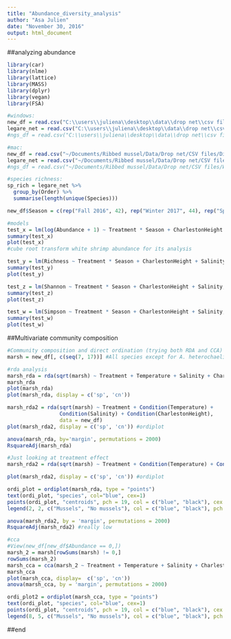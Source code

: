 ```yaml
---
title: "Abundance_diversity_analysis"
author: "Asa Julien"
date: "November 30, 2016"
output: html_document
---
```

##analyzing abundance
```r
library(car)
library(nlme)
library(lattice)
library(MASS)
library(dplyr)
library(vegan)
library(FSA)

#windows:
new_df = read.csv("C:\\users\\juliena\\desktop\\data\\drop net\\csv files\\Diversity_abundance.csv")
legare_net = read.csv("C:\\users\\juliena\\desktop\\data\\drop net\\csv files\\Legare.csv")
#ngs_df = read.csv("C:\\users\\juliena\\desktop\\data\\drop net\\csv files\\Without grass shrimp\\no_grass_shrimp.csv")

#mac:
new_df = read.csv("~/Documents/Ribbed mussel/Data/Drop net/CSV files/Diversity_abundance.csv")
legare_net = read.csv("~/Documents/Ribbed mussel/Data/Drop net/CSV files/Legare.csv")
#ngs_df = read.csv("~/Documents/Ribbed mussel/Data/Drop net/CSV files/Without grass shrimp/no_grass_shrimp.csv")

#species richness:
sp_rich = legare_net %>%
  group_by(Order) %>%
  summarise(length(unique(Species)))

new_df$Season = c(rep("Fall 2016", 42), rep("Winter 2017", 44), rep("Spring 2017", 24)) #N = 21, 22, 12

#models
test_x = lm(log(Abundance + 1) ~ Treatment * Season + CharlestonHeight + Salinity, data = new_df) 
summary(test_x)
plot(test_x)
#cube root transform white shrimp abundance for its analysis

test_y = lm(Richness ~ Treatment * Season + CharlestonHeight + Salinity, data = new_df) 
summary(test_y)
plot(test_y)

test_z = lm(Shannon ~ Treatment * Season + CharlestonHeight + Salinity, data = new_df) 
summary(test_z)
plot(test_z)

test_w = lm(Simpson ~ Treatment * Season + CharlestonHeight + Salinity, data = new_df) #resids not good
summary(test_w)
plot(test_w)
```


##Multivariate community composition
```r
#Community composition and direct ordination (trying both RDA and CCA)
marsh = new_df[, c(seq(7, 17))] #All species except for A. heterochaelis

#rda analysis
marsh_rda = rda(sqrt(marsh) ~ Treatment + Temperature + Salinity + CharlestonHeight, data=new_df) #square root transformation makes treatment significant
marsh_rda
plot(marsh_rda)
plot(marsh_rda, display = c('sp', 'cn'))

marsh_rda2 = rda(sqrt(marsh) ~ Treatment + Condition(Temperature) +
                 Condition(Salinity) + Condition(CharlestonHeight),
                 data = new_df)
plot(marsh_rda2, display = c('sp', 'cn')) #ordiplot

anova(marsh_rda, by='margin', permutations = 2000)
RsquareAdj(marsh_rda)

#Just looking at treatment effect
marsh_rda2 = rda(sqrt(marsh) ~ Treatment + Condition(Temperature) + Condition(Salinity) + Condition(CharlestonHeight), data = new_df)

plot(marsh_rda2, display = c('sp', 'cn')) #ordiplot

ordi_plot = ordiplot(marsh_rda, type = "points")
text(ordi_plot, "species", col="blue", cex=1)
points(ordi_plot, "centroids", pch = 19, col = c("blue", "black"), cex = 2)
legend(2, 2, c("Mussels", "No mussels"), col = c("blue", "black"), pch = 19)

anova(marsh_rda2, by = 'margin', permutations = 2000)
RsquareAdj(marsh_rda2) #really low

#cca
#View(new_df[new_df$Abundance == 0,])
marsh_2 = marsh[rowSums(marsh) != 0,]
rowSums(marsh_2)
marsh_cca = cca(marsh_2 ~ Treatment + Temperature + Salinity + CharlestonHeight, data = new_df[-c(11, 62, 63, 65, 66, 68, 70, 93),]) #All rows have to be greater than zero
marsh_cca
plot(marsh_cca, display=  c('sp', 'cn'))
anova(marsh_cca, by = 'margin', permutations = 2000)

ordi_plot2 = ordiplot(marsh_cca, type = "points")
text(ordi_plot, "species", col="blue", cex=1)
points(ordi_plot, "centroids", pch = 19, col = c("blue", "black"), cex = 2)
legend(8, 5, c("Mussels", "No mussels"), col = c("blue", "black"), pch = 19)
```
##end